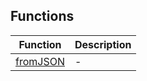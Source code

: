 ## Functions

| Function | Description |
| ------ | ------ |
| [fromJSON](functions/fromJSON.mdx) | - |
